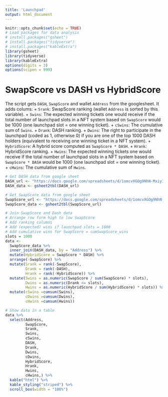 ```yaml
---
title: 'Launchpad'
output: html_document
---
```


```r
knitr::opts_chunk$set(echo = TRUE)
# Load packages for data analysis
# install.packages("gsheet")
# install.packages("tidyverse")
# install.packages("kableExtra")
library(gsheet)
library(tidyverse)
library(kableExtra)
options(digits = 3)
options(scipen = 999)
```

# SwapScore vs DASH vs HybridScore

The script gets `DASH`, `SwapScore` and wallet `Address` from the googlesheet. It adds colums:
    + `Srank`: SwapScore ranking (wallet `Address` is sorted by this variable).
    + `Swins`: The expected winning tickets one would receive if the total number of   launchpad slots in a NFT system based on `SwapScore` would be 1000 (one launchpad slot = one winning ticket).
    + `cSwins`: The cumulative sum of `Swins`.
    + `Drank`: DASH ranking.
    + `Dwins`: The right to participate in the launchpad (coded as 1, otherwise 0) if you are one of the top 1000 DASH holders (equivalent to receiving one winning ticket in a NFT system). 
    + `HybridScore`: A hybrid score computed as `SwapScore * DASH`.
    + `Hrank`: HybridScore ranking.
    + `Hwins`: The expected winning tickets one would receive if the total number of   launchpad slots in a NFT system based on `SwapScore * DASH` would be 1000 (one launchpad slot = one winning ticket).
    + `cHwins`: The cumulative sum of `Hwins`.


```r
# Get DASH data from google sheet
DASH_url <- "https://docs.google.com/spreadsheets/d/1omcvXGOg9NhN-MxiyIhacsq8u8Vw4Wou8Q8CsJ1pXho/edit#gid=513362759"
DASH_data <- gsheet2tbl(DASH_url)

# Get SwapScore data from google sheet
SwapScore_url <- "https://docs.google.com/spreadsheets/d/1omcvXGOg9NhN-MxiyIhacsq8u8Vw4Wou8Q8CsJ1pXho/edit#gid=1846578663"
SwapScore_data <- gsheet2tbl(SwapScore_url)

# Join SwapScore and Dash data
# Arrange row form high to low SwapScore
# Add ranking columns
# Add (expected) wins if launchpad slots = 1000
# Add cumulative wins for SwapScore = cumSwapScore_wins
slots = 1000
data <-
  SwapScore_data %>% 
  inner_join(DASH_data, by = "Address") %>% 
  mutate(HybridScore = SwapScore * DASH) %>% 
  arrange(-SwapScore) %>% 
  mutate(Srank = rank(-SwapScore),
         Drank = rank(-DASH),
         Hrank = rank(-HybridScore)) %>% 
  mutate(Swins = as.numeric(SwapScore / sum(SwapScore) * slots),
         Dwins = as.numeric(Drank <= slots),
         Hwins = as.numeric(HybridScore / sum(HybridScore) * slots)) %>% 
  mutate(cSwins =cumsum(Swins),
         cDwins =cumsum(Dwins),
         cHwins =cumsum(Hwins))

# Show data in a table
data %>% 
  select(Address, 
         SwapScore,
         Srank,
         Swins,
         cSwins,
         DASH,
         Drank, 
         Dwins,
         cDwins,
         HybridScore,
         Hrank,
         Hwins,
         cHwins,) %>% 
  kable("html") %>% 
  kable_styling("striped") %>% 
  scroll_box(width = "100%")
```
